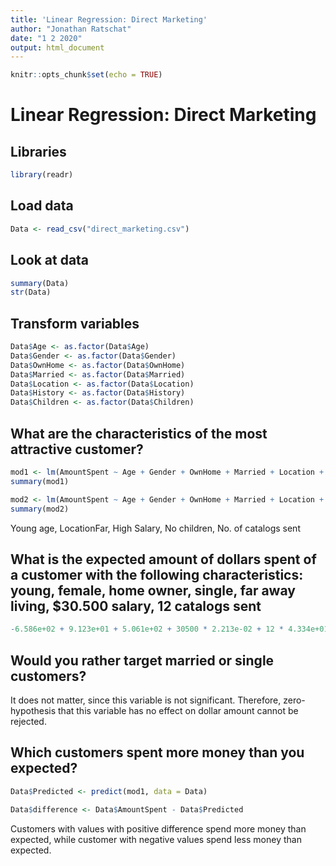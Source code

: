 ```yaml
---
title: 'Linear Regression: Direct Marketing'
author: "Jonathan Ratschat"
date: "1 2 2020"
output: html_document
---
```


```r
knitr::opts_chunk$set(echo = TRUE)
```

# Linear Regression: Direct Marketing

## Libraries

```r
library(readr)
```

## Load data

```r
Data <- read_csv("direct_marketing.csv")
```

## Look at data

```r
summary(Data)
str(Data)
```

## Transform variables

```r
Data$Age <- as.factor(Data$Age)
Data$Gender <- as.factor(Data$Gender)
Data$OwnHome <- as.factor(Data$OwnHome)
Data$Married <- as.factor(Data$Married)
Data$Location <- as.factor(Data$Location)
Data$History <- as.factor(Data$History)
Data$Children <- as.factor(Data$Children)
```

## What are the characteristics of the most attractive customer?

```r
mod1 <- lm(AmountSpent ~ Age + Gender + OwnHome + Married + Location + Salary + Children + Catalogs, data = Data)
summary(mod1)

mod2 <- lm(AmountSpent ~ Age + Gender + OwnHome + Married + Location + Salary + Children + Catalogs + History, data = Data)
summary(mod2)
```

Young age, LocationFar, High Salary, No children, No. of catalogs sent

## What is the expected amount of dollars spent of a customer with the following characteristics: young, female, home owner, single, far away living, $30.500 salary, 12 catalogs sent

```r
-6.586e+02 + 9.123e+01 + 5.061e+02 + 30500 * 2.213e-02 + 12 * 4.334e+01
```

## Would you rather target married or single customers?

It does not matter, since this variable is not significant. Therefore, zero-hypothesis that this variable has no effect on dollar amount cannot be rejected.

## Which customers spent more money than you expected?

```r
Data$Predicted <- predict(mod1, data = Data)

Data$difference <- Data$AmountSpent - Data$Predicted
```

Customers with values with positive difference spend more money than expected, while customer with negative values spend less money than expected.